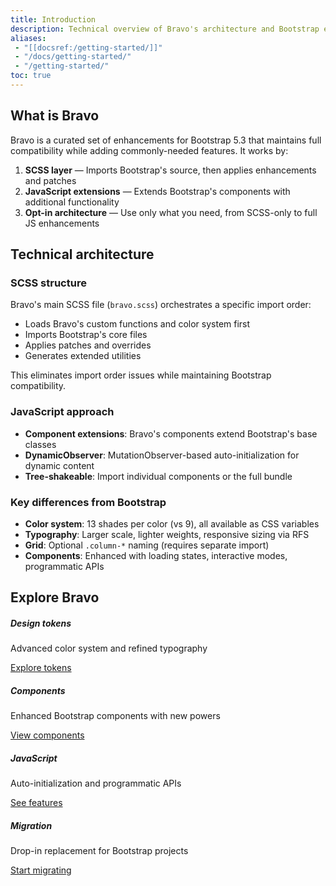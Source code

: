 ```yaml
---
title: Introduction
description: Technical overview of Bravo's architecture and Bootstrap enhancement approach.
aliases:
 - "[[docsref:/getting-started/]]"
 - "/docs/getting-started/"
 - "/getting-started/"
toc: true
---
```


## What is Bravo

Bravo is a curated set of enhancements for Bootstrap 5.3 that maintains full compatibility while adding commonly-needed features. It works by:

1. **SCSS layer** — Imports Bootstrap's source, then applies enhancements and patches
2. **JavaScript extensions** — Extends Bootstrap's components with additional functionality
3. **Opt-in architecture** — Use only what you need, from SCSS-only to full JS enhancements

## Technical architecture

### SCSS structure

Bravo's main SCSS file (`bravo.scss`) orchestrates a specific import order:
- Loads Bravo's custom functions and color system first
- Imports Bootstrap's core files
- Applies patches and overrides
- Generates extended utilities

This eliminates import order issues while maintaining Bootstrap compatibility.

### JavaScript approach

- **Component extensions**: Bravo's components extend Bootstrap's base classes
- **DynamicObserver**: MutationObserver-based auto-initialization for dynamic content
- **Tree-shakeable**: Import individual components or the full bundle

### Key differences from Bootstrap

- **Color system**: 13 shades per color (vs 9), all available as CSS variables
- **Typography**: Larger scale, lighter weights, responsive sizing via RFS
- **Grid**: Optional `.column-*` naming (requires separate import)
- **Components**: Enhanced with loading states, interactive modes, programmatic APIs

## Explore Bravo

<div class="row g-4">
  <div class="col-md-6">
    <div class="card h-100">
      <div class="card-body">
        <h5 class="card-title">Design tokens</h5>
        <p class="card-text">Advanced color system and refined typography</p>
        <a href="[[docsref:/design-tokens/color-system/]]" class="btn btn-primary">Explore tokens</a>
      </div>
    </div>
  </div>
  <div class="col-md-6">
    <div class="card h-100">
      <div class="card-body">
        <h5 class="card-title">Components</h5>
        <p class="card-text">Enhanced Bootstrap components with new powers</p>
        <a href="[[docsref:/components/modal/]]" class="btn btn-primary">View components</a>
      </div>
    </div>
  </div>
  <div class="col-md-6">
    <div class="card h-100">
      <div class="card-body">
        <h5 class="card-title">JavaScript</h5>
        <p class="card-text">Auto-initialization and programmatic APIs</p>
        <a href="[[docsref:/javascript/dynamic-observer/]]" class="btn btn-primary">See features</a>
      </div>
    </div>
  </div>
  <div class="col-md-6">
    <div class="card h-100">
      <div class="card-body">
        <h5 class="card-title">Migration</h5>
        <p class="card-text">Drop-in replacement for Bootstrap projects</p>
        <a href="[[docsref:/getting-started/migration-guide/]]" class="btn btn-primary">Start migrating</a>
      </div>
    </div>
  </div>
</div>